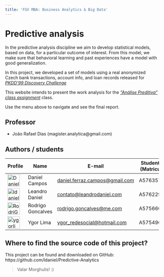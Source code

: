 ```yaml
---
title: 'FGV MBA: Business Analytics & Big Data'
---
```


# Predictive analysis

In the predictive analysis discipline we aim to develop statistical models, based on data, for a particular outcome of interest. From this model, we make sure that behavioral learning and past experiences have a model with good generalization.

In this project, we developed a set of models using a real anonymized Czech bank transactions, account info, and loan records released for [*PKDD'99 Discovery Challenge*](https://raw.githubusercontent.com/ldaniel/Predictive-Analytics/master/enunciation/PKDD'99%C2%A0Discovery%C2%A0Challenge.pdf)

This website intends to present the work analysis for the [*"Análise Preditiva" class assignment*](https://raw.githubusercontent.com/ldaniel/Predictive-Analytics/master/enunciation/projeto_final.pdf) class.

Use the menu above to navigate and see the final report.

## Professor
- João Rafael Dias (magister.analytica@gmail.com)

## Authors / students
|Profile|Name|E-mail|Student ID (Matricula)|
|---|---|---|---|
|<a href="https://github.com/DanielFCampos"><img src="https://avatars2.githubusercontent.com/u/31582602?s=460&v=4" title="DanielFCampos" width="40" height="40"></a>|Daniel Campos|[daniel.ferraz.campos@gmail.com](daniel.ferraz.campos@gmail.com)|A57635769|
|<a href="https://github.com/ldaniel"><img src="https://avatars2.githubusercontent.com/u/205534?s=460&v=4" title="ldaniel" width="40" height="40"></a>|Leandro Daniel|[contato@leandrodaniel.com](contato@leandrodaniel.com)|A57622988|
|<a href="https://github.com/RodriGonca"><img src="https://avatars2.githubusercontent.com/u/50252438?s=460&v=4" title="RodriGonca" width="40" height="40"></a>|Rodrigo Goncalves|[rodrigo.goncalves@me.com](rodrigo.goncalves@me.com)|A57566093|
|<a href="https://github.com/ygorlima1"><img src="https://avatars2.githubusercontent.com/u/52429828?s=460&v=4" title="ygorlima1" width="40" height="40"></a>|Ygor Lima|[ygor_redesocial@hotmail.com](ygor_redesocial@hotmail.com)|A57549661|

## Where to find the source code of this project?
This project can be found and downloaded on GitHub: https://github.com/ldaniel/Predictive-Analytics

> Valar Morghulis!
> :)